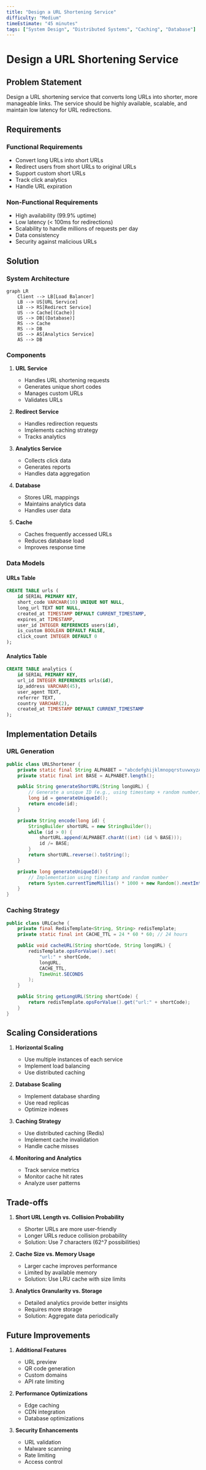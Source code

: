 ```yaml
---
title: "Design a URL Shortening Service"
difficulty: "Medium"
timeEstimate: "45 minutes"
tags: ["System Design", "Distributed Systems", "Caching", "Database"]
---
```


# Design a URL Shortening Service

## Problem Statement

Design a URL shortening service that converts long URLs into shorter, more manageable links. The service should be highly available, scalable, and maintain low latency for URL redirections.

## Requirements

### Functional Requirements

- Convert long URLs into short URLs
- Redirect users from short URLs to original URLs
- Support custom short URLs
- Track click analytics
- Handle URL expiration

### Non-Functional Requirements

- High availability (99.9% uptime)
- Low latency (< 100ms for redirections)
- Scalability to handle millions of requests per day
- Data consistency
- Security against malicious URLs

## Solution

### System Architecture

```mermaid
graph LR
    Client --> LB[Load Balancer]
    LB --> US[URL Service]
    LB --> RS[Redirect Service]
    US --> Cache[(Cache)]
    US --> DB[(Database)]
    RS --> Cache
    RS --> DB
    US --> AS[Analytics Service]
    AS --> DB
```

### Components

1. **URL Service**
   - Handles URL shortening requests
   - Generates unique short codes
   - Manages custom URLs
   - Validates URLs

2. **Redirect Service**
   - Handles redirection requests
   - Implements caching strategy
   - Tracks analytics

3. **Analytics Service**
   - Collects click data
   - Generates reports
   - Handles data aggregation

4. **Database**
   - Stores URL mappings
   - Maintains analytics data
   - Handles user data

5. **Cache**
   - Caches frequently accessed URLs
   - Reduces database load
   - Improves response time

### Data Models

#### URLs Table

```sql
CREATE TABLE urls (
    id SERIAL PRIMARY KEY,
    short_code VARCHAR(10) UNIQUE NOT NULL,
    long_url TEXT NOT NULL,
    created_at TIMESTAMP DEFAULT CURRENT_TIMESTAMP,
    expires_at TIMESTAMP,
    user_id INTEGER REFERENCES users(id),
    is_custom BOOLEAN DEFAULT FALSE,
    click_count INTEGER DEFAULT 0
);
```

#### Analytics Table

```sql
CREATE TABLE analytics (
    id SERIAL PRIMARY KEY,
    url_id INTEGER REFERENCES urls(id),
    ip_address VARCHAR(45),
    user_agent TEXT,
    referrer TEXT,
    country VARCHAR(2),
    created_at TIMESTAMP DEFAULT CURRENT_TIMESTAMP
);
```

## Implementation Details

### URL Generation

```java
public class URLShortener {
    private static final String ALPHABET = "abcdefghijklmnopqrstuvwxyzABCDEFGHIJKLMNOPQRSTUVWXYZ0123456789";
    private static final int BASE = ALPHABET.length();

    public String generateShortURL(String longURL) {
        // Generate a unique ID (e.g., using timestamp + random number)
        long id = generateUniqueId();
        return encode(id);
    }

    private String encode(long id) {
        StringBuilder shortURL = new StringBuilder();
        while (id > 0) {
            shortURL.append(ALPHABET.charAt((int) (id % BASE)));
            id /= BASE;
        }
        return shortURL.reverse().toString();
    }

    private long generateUniqueId() {
        // Implementation using timestamp and random number
        return System.currentTimeMillis() * 1000 + new Random().nextInt(1000);
    }
}
```

### Caching Strategy

```java
public class URLCache {
    private final RedisTemplate<String, String> redisTemplate;
    private static final int CACHE_TTL = 24 * 60 * 60; // 24 hours

    public void cacheURL(String shortCode, String longURL) {
        redisTemplate.opsForValue().set(
            "url:" + shortCode,
            longURL,
            CACHE_TTL,
            TimeUnit.SECONDS
        );
    }

    public String getLongURL(String shortCode) {
        return redisTemplate.opsForValue().get("url:" + shortCode);
    }
}
```

## Scaling Considerations

1. **Horizontal Scaling**
   - Use multiple instances of each service
   - Implement load balancing
   - Use distributed caching

2. **Database Scaling**
   - Implement database sharding
   - Use read replicas
   - Optimize indexes

3. **Caching Strategy**
   - Use distributed caching (Redis)
   - Implement cache invalidation
   - Handle cache misses

4. **Monitoring and Analytics**
   - Track service metrics
   - Monitor cache hit rates
   - Analyze user patterns

## Trade-offs

1. **Short URL Length vs. Collision Probability**
   - Shorter URLs are more user-friendly
   - Longer URLs reduce collision probability
   - Solution: Use 7 characters (62^7 possibilities)

2. **Cache Size vs. Memory Usage**
   - Larger cache improves performance
   - Limited by available memory
   - Solution: Use LRU cache with size limits

3. **Analytics Granularity vs. Storage**
   - Detailed analytics provide better insights
   - Requires more storage
   - Solution: Aggregate data periodically

## Future Improvements

1. **Additional Features**
   - URL preview
   - QR code generation
   - Custom domains
   - API rate limiting

2. **Performance Optimizations**
   - Edge caching
   - CDN integration
   - Database optimizations

3. **Security Enhancements**
   - URL validation
   - Malware scanning
   - Rate limiting
   - Access control 